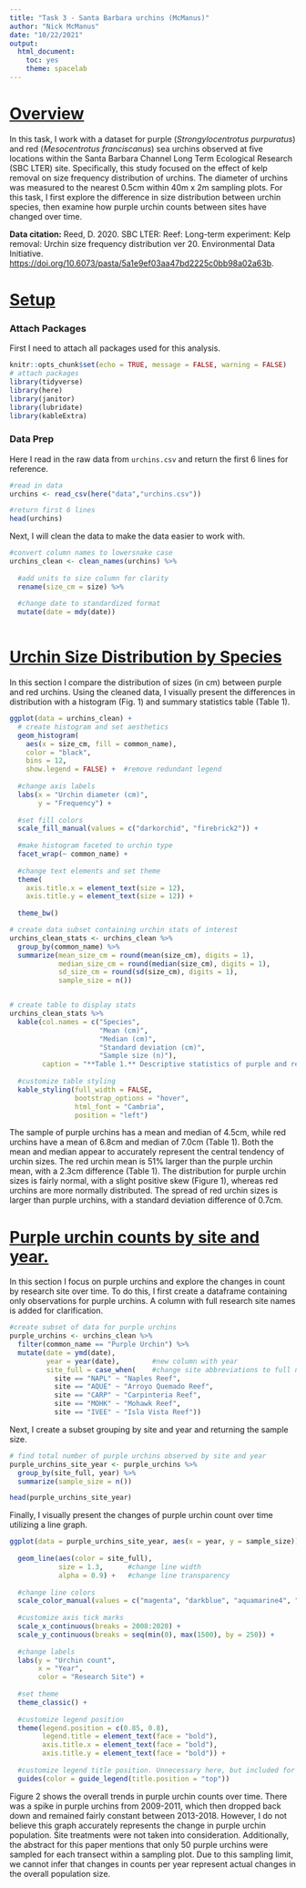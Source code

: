 ```yaml
---
title: "Task 3 - Santa Barbara urchins (McManus)"
author: "Nick McManus"
date: "10/22/2021"
output: 
  html_document: 
    toc: yes
    theme: spacelab
---
```


# [Overview]{.ul}

In this task, I work with a dataset for purple (*Strongylocentrotus purpuratus*) and red (*Mesocentrotus franciscanus*) sea urchins observed at five locations within the Santa Barbara Channel Long Term Ecological Research (SBC LTER) site. Specifically, this study focused on the effect of kelp removal on size frequency distribution of urchins. The diameter of urchins was measured to the nearest 0.5cm within 40m x 2m sampling plots. For this task, I first explore the difference in size distribution between urchin species, then examine how purple urchin counts between sites have changed over time. 

**Data citation:** Reed, D. 2020. SBC LTER: Reef: Long-term experiment: Kelp removal: Urchin size frequency distribution ver 20. Environmental Data Initiative. <https://doi.org/10.6073/pasta/5a1e9ef03aa47bd2225c0bb98a02a63b>.


# [Setup]{.ul}

### Attach Packages

First I need to attach all packages used for this analysis.

```r
knitr::opts_chunk$set(echo = TRUE, message = FALSE, warning = FALSE)
# attach packages
library(tidyverse)
library(here)
library(janitor)
library(lubridate)
library(kableExtra)
```

### Data Prep

Here I read in the raw data from `urchins.csv` and return the first 6 lines for reference.

```r
#read in data
urchins <- read_csv(here("data","urchins.csv"))

#return first 6 lines
head(urchins)
```

Next, I will clean the data to make the data easier to work with.

```r
#convert column names to lowersnake case
urchins_clean <- clean_names(urchins) %>% 
  
  #add units to size column for clarity
  rename(size_cm = size) %>% 
  
  #change date to standardized format
  mutate(date = mdy(date))
  
```


# [Urchin Size Distribution by Species]{.ul}

In this section I compare the distribution of sizes (in cm) between purple and red urchins. Using the cleaned data, I visually present the differences in distribution with a histogram (Fig. 1) and summary statistics table (Table 1).

```r

ggplot(data = urchins_clean) +
  # create histogram and set aesthetics
  geom_histogram(
    aes(x = size_cm, fill = common_name),
    color = "black",
    bins = 12,
    show.legend = FALSE) +  #remove redundant legend
  
  #change axis labels
  labs(x = "Urchin diameter (cm)",
       y = "Frequency") +
  
  #set fill colors
  scale_fill_manual(values = c("darkorchid", "firebrick2")) +
  
  #make histogram faceted to urchin type 
  facet_wrap(~ common_name) +
  
  #change text elements and set theme
  theme(
    axis.title.x = element_text(size = 12),
    axis.title.y = element_text(size = 12)) +
  
  theme_bw()

```


```r
# create data subset containing urchin stats of interest
urchins_clean_stats <- urchins_clean %>% 
  group_by(common_name) %>% 
  summarize(mean_size_cm = round(mean(size_cm), digits = 1),
            median_size_cm = round(median(size_cm), digits = 1),
            sd_size_cm = round(sd(size_cm), digits = 1),
            sample_size = n())


# create table to display stats
urchins_clean_stats %>% 
  kable(col.names = c("Species",
                      "Mean (cm)",
                      "Median (cm)",
                      "Standard deviation (cm)",
                      "Sample size (n)"),
        caption = "**Table 1.** Descriptive statistics of purple and red urchin sizes.") %>% 
  
  #customize table styling
  kable_styling(full_width = FALSE,
                bootstrap_options = "hover",
                html_font = "Cambria",
                position = "left")
```

The sample of purple urchins has a mean and median of 4.5cm, while red urchins have a mean of 6.8cm and median of 7.0cm (Table 1). Both the mean and median appear to accurately represent the central tendency of urchin sizes. The red urchin mean is 51% larger than the purple urchin mean, with a 2.3cm difference (Table 1). The distribution for purple urchin sizes is fairly normal, with a slight positive skew (Figure 1), whereas red urchins are more normally distributed. The spread of red urchin sizes is larger than purple urchins, with a standard deviation difference of 0.7cm.



# [Purple urchin counts by site and year.]{.ul}

In this section I focus on purple urchins and explore the changes in count by research site over time. To do this, I first create a dataframe containing only observations for purple urchins. A column with full research site names is added for clarification.

```r
#create subset of data for purple urchins
purple_urchins <- urchins_clean %>% 
  filter(common_name == "Purple Urchin") %>% 
  mutate(date = ymd(date),
         year = year(date),        #new column with year
         site_full = case_when(    #change site abbreviations to full names
           site == "NAPL" ~ "Naples Reef",
           site == "AQUE" ~ "Arroyo Quemado Reef",
           site == "CARP" ~ "Carpinteria Reef",
           site == "MOHK" ~ "Mohawk Reef",
           site == "IVEE" ~ "Isla Vista Reef"))
```

Next, I create a subset grouping by site and year and returning the sample size.

```r
# find total number of purple urchins observed by site and year
purple_urchins_site_year <- purple_urchins %>% 
  group_by(site_full, year) %>% 
  summarize(sample_size = n())

head(purple_urchins_site_year)
```

Finally, I visually present the changes of purple urchin count over time utilizing a line graph.

```r

ggplot(data = purple_urchins_site_year, aes(x = year, y = sample_size)) +
  
  geom_line(aes(color = site_full),
            size = 1.3,      #change line width
            alpha = 0.9) +   #change line transparency
  
  #change line colors
  scale_color_manual(values = c("magenta", "darkblue", "aquamarine4", "firebrick3", "goldenrod")) +
  
  #customize axis tick marks
  scale_x_continuous(breaks = 2008:2020) +
  scale_y_continuous(breaks = seq(min(0), max(1500), by = 250)) +
  
  #change labels
  labs(y = "Urchin count",
       x = "Year",
       color = "Research Site") +
  
  #set theme
  theme_classic() + 
  
  #customize legend position
  theme(legend.position = c(0.85, 0.8),
        legend.title = element_text(face = "bold"),
        axis.title.x = element_text(face = "bold"), 
        axis.title.y = element_text(face = "bold")) +
  
  #customize legend title position. Unnecessary here, but included for future reference!
  guides(color = guide_legend(title.position = "top"))
```
Figure 2 shows the overall trends in purple urchin counts over time. There was a spike in purple urchins from 2009-2011, which then dropped back down and remained fairly constant between 2013-2018. However, I do not believe this graph accurately represents the change in purple urchin population. Site treatments were not taken into consideration. Additionally, the abstract for this paper mentions that only 50 purple urchins were sampled for each transect within a sampling plot. Due to this sampling limit, we cannot infer that changes in counts per year represent actual changes in the overall population size. 

